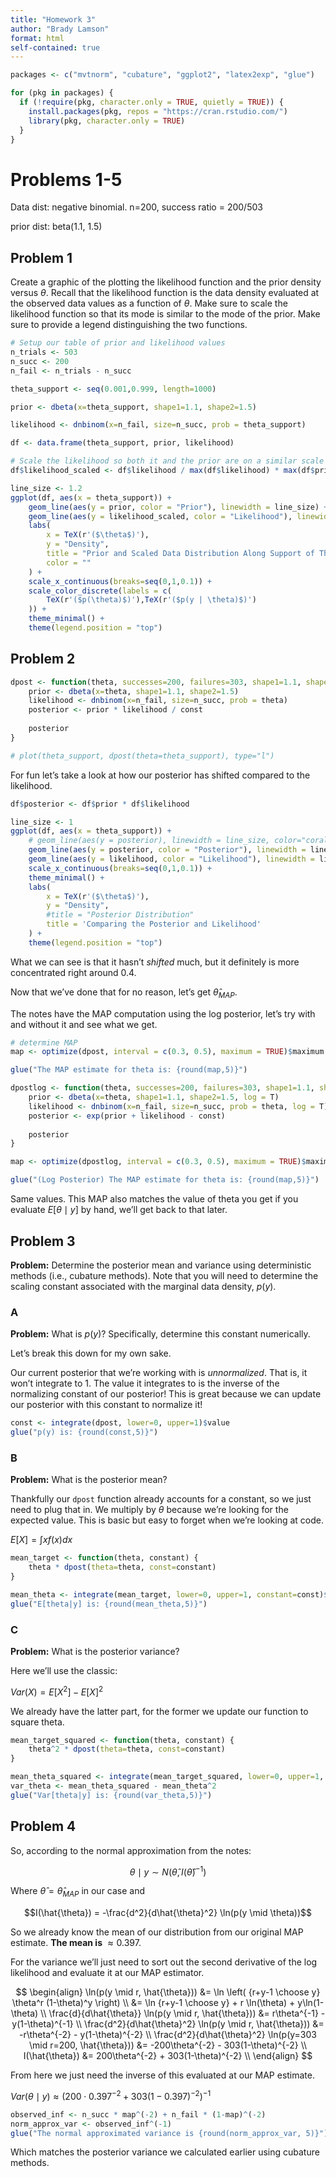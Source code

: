 ```yaml
---
title: "Homework 3"
author: "Brady Lamson"
format: html
self-contained: true
---
```


```r
packages <- c("mvtnorm", "cubature", "ggplot2", "latex2exp", "glue")

for (pkg in packages) {
  if (!require(pkg, character.only = TRUE, quietly = TRUE)) {
    install.packages(pkg, repos = "https://cran.rstudio.com/")
    library(pkg, character.only = TRUE)
  }
}
```


# Problems 1-5

Data dist: negative binomial. n=200, success ratio = 200/503

prior dist: beta(1.1, 1.5)

## Problem 1

Create a graphic of the plotting the likelihood function and the prior density versus $\theta$. Recall that the likelihood function is the data density evaluated at the observed data values as a function of $\theta$. Make sure to scale the likelihood function so that its mode is similar to the mode of the prior. Make sure to provide a legend distinguishing the two functions.

```r
# Setup our table of prior and likelihood values
n_trials <- 503
n_succ <- 200
n_fail <- n_trials - n_succ

theta_support <- seq(0.001,0.999, length=1000)

prior <- dbeta(x=theta_support, shape1=1.1, shape2=1.5)

likelihood <- dnbinom(x=n_fail, size=n_succ, prob = theta_support)

df <- data.frame(theta_support, prior, likelihood)

# Scale the likelihood so both it and the prior are on a similar scale
df$likelihood_scaled <- df$likelihood / max(df$likelihood) * max(df$prior)
```

```r
line_size <- 1.2
ggplot(df, aes(x = theta_support)) +
    geom_line(aes(y = prior, color = "Prior"), linewidth = line_size) +
    geom_line(aes(y = likelihood_scaled, color = "Likelihood"), linewidth = line_size) +
    labs(
        x = TeX(r'($\theta$)'), 
        y = "Density", 
        title = "Prior and Scaled Data Distribution Along Support of Theta",
        color = ""
    ) +
    scale_x_continuous(breaks=seq(0,1,0.1)) +
    scale_color_discrete(labels = c(
        TeX(r'($p(\theta)$)'),TeX(r'($p(y | \theta)$)')
    )) +
    theme_minimal() +
    theme(legend.position = "top")
```

## Problem 2

```r
dpost <- function(theta, successes=200, failures=303, shape1=1.1, shape2=1.5, const = 1) {
    prior <- dbeta(x=theta, shape1=1.1, shape2=1.5)
    likelihood <- dnbinom(x=n_fail, size=n_succ, prob = theta)
    posterior <- prior * likelihood / const
    
    posterior
}

# plot(theta_support, dpost(theta=theta_support), type="l")
```

For fun let's take a look at how our posterior has shifted compared to the likelihood. 

```r
df$posterior <- df$prior * df$likelihood

line_size <- 1
ggplot(df, aes(x = theta_support)) +
    # geom_line(aes(y = posterior), linewidth = line_size, color="coral") +
    geom_line(aes(y = posterior, color = "Posterior"), linewidth = line_size) +
    geom_line(aes(y = likelihood, color = "Likelihood"), linewidth = line_size) +
    scale_x_continuous(breaks=seq(0,1,0.1)) +
    theme_minimal() +
    labs(
        x = TeX(r'($\theta$)'), 
        y = "Density", 
        #title = "Posterior Distribution"
        title = 'Comparing the Posterior and Likelihood'
    ) +
    theme(legend.position = "top")
```

What we can see is that it hasn't *shifted* much, but it definitely is more concentrated right around 0.4. 

Now that we've done that for no reason, let's get $\hat{\theta}_{MAP}$.

The notes have the MAP computation using the log posterior, let's try with and without it and see what we get.

```r
# determine MAP
map <- optimize(dpost, interval = c(0.3, 0.5), maximum = TRUE)$maximum

glue("The MAP estimate for theta is: {round(map,5)}")
```

```r
dpostlog <- function(theta, successes=200, failures=303, shape1=1.1, shape2=1.5, const = 1) {
    prior <- dbeta(x=theta, shape1=1.1, shape2=1.5, log = T)
    likelihood <- dnbinom(x=n_fail, size=n_succ, prob = theta, log = T)
    posterior <- exp(prior + likelihood - const)
    
    posterior
}

map <- optimize(dpostlog, interval = c(0.3, 0.5), maximum = TRUE)$maximum

glue("(Log Posterior) The MAP estimate for theta is: {round(map,5)}")
```

Same values. This MAP also matches the value of theta you get if you evaluate $E[\theta \mid y]$ by hand, we'll get back to that later.

## Problem 3

**Problem:** Determine the posterior mean and variance using deterministic methods (i.e., cubature methods). Note that you will need to determine the scaling constant associated with the marginal data density, $p(y)$.

### A

**Problem:** What is $p(y)$? Specifically, determine this constant numerically.

Let's break this down for my own sake.

Our current posterior that we're working with is *unnormalized*. That is, it won't integrate to 1. The value it integrates to is the inverse of the normalizing constant of our posterior! This is great because we can update our posterior with this constant to normalize it!

```r
const <- integrate(dpost, lower=0, upper=1)$value
glue("p(y) is: {round(const,5)}")
```

### B

**Problem:** What is the posterior mean?

Thankfully our `dpost` function already accounts for a constant, so we just need to plug that in. We multiply by $\theta$ because we're looking for the expected value. This is basic but easy to forget when we're looking at code.

$E[X] = \int x f(x) dx$

```r
mean_target <- function(theta, constant) {
    theta * dpost(theta=theta, const=constant)
}

mean_theta <- integrate(mean_target, lower=0, upper=1, constant=const)$value
glue("E[theta|y] is: {round(mean_theta,5)}")
```

### C

**Problem:** What is the posterior variance?

Here we'll use the classic:

$Var(X) = E[X^2] - E[X]^2$

We already have the latter part, for the former we update our function to square theta. 

```r
mean_target_squared <- function(theta, constant) {
    theta^2 * dpost(theta=theta, const=constant)
}

mean_theta_squared <- integrate(mean_target_squared, lower=0, upper=1, constant=const)$value
var_theta <- mean_theta_squared - mean_theta^2
glue("Var[theta|y] is: {round(var_theta,5)}")
```

## Problem 4

So, according to the normal approximation from the notes:

$$\theta \mid y \sim N(\hat{\theta}, I(\hat{\theta})^{-1})$$

Where $\hat{\theta} = \hat{\theta}_{MAP}$ in our case and 

$$I(\hat{\theta}) = -\frac{d^2}{d\hat{\theta}^2} \ln(p(y \mid \theta))$$

So we already know the mean of our distribution from our original MAP estimate. **The mean is** $\approx 0.397$.

For the variance we'll just need to sort out the second derivative of the log likelihood and evaluate it at our MAP estimator.

$$
\begin{align}
    \ln(p(y \mid r, \hat{\theta})) &= \ln \left( {r+y-1 \choose y} \theta^r (1-\theta)^y \right) \\
    &= \ln {r+y-1 \choose y} + r \ln(\theta) + y\ln(1-\theta) \\
    \frac{d}{d\hat{\theta}} \ln(p(y \mid r, \hat{\theta})) &= r\theta^{-1} - y(1-\theta)^{-1} \\
    \frac{d^2}{d\hat{\theta}^2} \ln(p(y \mid r, \hat{\theta})) &= -r\theta^{-2} - y(1-\theta)^{-2} \\
    \frac{d^2}{d\hat{\theta}^2} \ln(p(y=303 \mid r=200, \hat{\theta})) &= -200\theta^{-2} - 303(1-\theta)^{-2} \\
    I(\hat{\theta}) &= 200\theta^{-2} + 303(1-\theta)^{-2} \\
\end{align}
$$

From here we just need the inverse of this evaluated at our MAP estimate.

$Var(\theta \mid y) \approx (200 \cdot 0.397^{-2} + 303(1-0.397)^{-2})^{-1}$

```r
observed_inf <- n_succ * map^(-2) + n_fail * (1-map)^(-2)
norm_approx_var <- observed_inf^(-1)
glue("The normal approximated variance is {round(norm_approx_var, 5)}")
```

Which matches the posterior variance we calculated earlier using cubature methods.